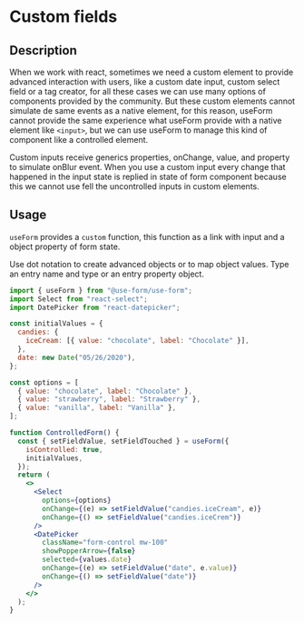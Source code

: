 
<DefaultSeo
  title="Custom fields"
  titleTemplate="Custom fields | useForm"
  description="useForm provides a way to use custom inputs like react-date-picker or react-select. The custom inputs receive generics properties, onChange, value, and property to simulate onBlur event. Use React Select, React Datepicker."
/>

# Custom fields

## Description

When we work with react, sometimes we need a custom element to provide advanced interaction with users,
like a custom date input, custom select field or a tag creator,
for all these cases we can use many options of components provided by the community.
But these custom elements cannot simulate de same events as a native element,
for this reason, useForm cannot provide the same experience what useForm provide with a native element like `<input>`,
but we can use useForm to manage this kind of component like a controlled element.

Custom inputs receive generics properties, onChange, value, and property to simulate onBlur event.
When you use a custom input every change that happened in the input state is replied in state of form component because this we cannot use fell the uncontrolled inputs in custom elements.

## Usage

`useForm` provides a `custom` function, this function as a link with input and a object property of form state.

Use dot notation to create advanced objects or to map object values. Type an entry name and type or an entry property object.

```jsx
import { useForm } from "@use-form/use-form";
import Select from "react-select";
import DatePicker from "react-datepicker";

const initialValues = {
  candies: {
    iceCream: [{ value: "chocolate", label: "Chocolate" }],
  },
  date: new Date("05/26/2020"),
};

const options = [
  { value: "chocolate", label: "Chocolate" },
  { value: "strawberry", label: "Strawberry" },
  { value: "vanilla", label: "Vanilla" },
];

function ControlledForm() {
  const { setFieldValue, setFieldTouched } = useForm({
    isControlled: true,
    initialValues,
  });
  return (
    <>
      <Select
        options={options}
        onChange={(e) => setFieldValue("candies.iceCream", e)}
        onChange={() => setFieldValue("candies.iceCrem")}
      />
      <DatePicker
        className="form-control mw-100"
        showPopperArrow={false}
        selected={values.date}
        onChange={(e) => setFieldValue("date", e.value)}
        onChange={() => setFieldValue("date")}
      />
    </>
  );
}
```
